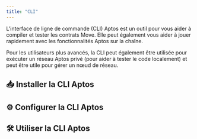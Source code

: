 ```yaml
---
title: "CLI"
---
```



L'interface de ligne de commande (CLI) Aptos est un outil pour vous aider à compiler et tester les contrats Move. Elle peut également vous aider à jouer rapidement avec les fonctionnalités Aptos sur la chaîne.

Pour les utilisateurs plus avancés, la CLI peut également être utilisée pour exécuter un réseau Aptos privé (pour aider à tester le code localement) et peut être utile pour gérer un nœud de réseau.

## 📥 Installer la CLI Aptos

<CardGrid>
  <LinkCard href="/fr/build/cli/install-cli/install-cli-mac" title="Mac" description="Installer la CLI Aptos via homebrew" />

  <LinkCard href="/fr/build/cli/install-cli/install-cli-windows" title="Windows" description="Installer la CLI Aptos sur Windows via un script powershell ou un binaire pré-compilé" />

  <LinkCard href="/fr/build/cli/install-cli/install-cli-linux" title="Linux" description="Installer la CLI Aptos sur Linux via un script shell ou un binaire pré-compilé" />

  <LinkCard href="/fr/build/cli/install-cli/install-cli-specific-version" title="Avancé (Installer des Versions Spécifiques)" description="Construire une version spécifique de la CLI Aptos depuis le code source" />
</CardGrid>

## ⚙️ Configurer la CLI Aptos

<CardGrid>
  <LinkCard href="/fr/build/cli/setup-cli" title="Configurer la CLI" description="Configurer et paramétrer la CLI Aptos " />

  <LinkCard href="/fr/build/cli/setup-cli/install-move-prover" title="Avancé (Move Prover)" description="Configurer et installer le Move Prover" />
</CardGrid>

## 🛠️ Utiliser la CLI Aptos

<CardGrid>
  <LinkCard href="/fr/build/cli/working-with-move-contracts" title="Contrats Move" description="Compiler, Publier, Simuler et Tester les Contrats Move " />

  <LinkCard href="/fr/build/cli/trying-things-on-chain" title="Essayer des choses Sur la chaîne" description="Interagir avec Aptos, créer des comptes, interroger des comptes, utiliser un dispositif matériel comme Ledger" />

  <LinkCard href="/fr/build/cli/running-a-local-network" title="Exécuter un Réseau Local" description="Exécuter un nœud / réseau local" />
</CardGrid>
